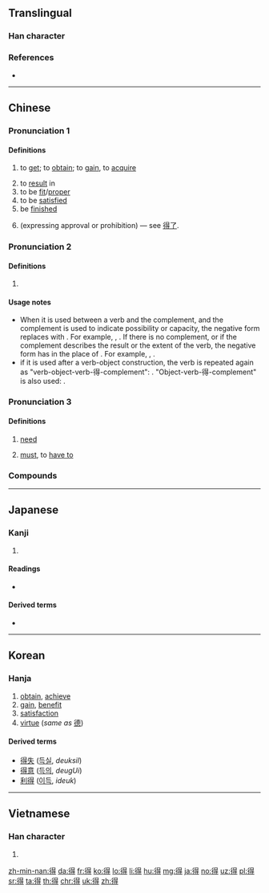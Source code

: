 ==Translingual==
{{stroke order|type=animate}}

===Han character===
{{Han char|rn=60|rad=彳|as=08|sn=11|four=26241|canj=HOAMI|ids=⿰彳㝵}}

===References===
* {{Han ref|kx=0367.310|dkj=10137|dj=0691.160|hdz=20828.030|uh=5F97|ud=24471|bh=B16F|bd=45423}}

----

==Chinese==
{{zh-forms|alt=㝵,㕌}}

===Pronunciation 1===
{{zh-pron
|m=dé
|ma=Zh-dé.ogg
|c=dak1
|h=pfs=tet
|mn=tek/chek
|mn_note=tek - literary
|w=4teq
|mc=y
|oc=y
|cat=v
}}

====Definitions====
{{zh-hanzi}}

# to [[get]]; to [[obtain]]; to [[gain]], to [[acquire]]
#: {{zh-x|他 得{dé} 了 個 壞 名聲。|He gained a bad reputation.}}
# to [[result]] in
# to be [[fit]]/[[proper]]
# to be [[satisfied]]
# be [[finished]]
# {{anchor|enough}}(expressing approval or prohibition) &mdash; see [[得了#Etymology 3|得了]].
#: {{zh-x|得{dé} 了，別 再 說 了。|OK! OK! That's enough.}}

===Pronunciation 2===
{{zh-pron
|m=de,di
|m_note=di is used in poetry, songs
|c=dak1
|ma=y
|dial=n
|cat=part
}}

====Definitions====
{{zh-hanzi}}

# {{n-g|Used after a verb or an adjective to express possibility or capability.}}
#: {{zh-x|他 跑 得{de} 快。|He runs quickly.}}
#: {{zh-x|看 得{de} 見|able to see}}
#: {{zh-x|他 畫 得{de} 好。|He paints well.}}
#: {{zh-x|吃 得{de}|eatable, edible}}
#: {{zh-x|做 不 得{de}|must not be done}}
#: {{zh-x|這 雙 鞋 穿 得{de}。|These shoes fit well.}}
#: {{zh-x|這 個 人 批評 不 得{de}。|He's not a man to criticize.}}
#: {{zh-x|好 得{de} 很|very good}}
#:{{zh-x|賣 得 幾多 錢？|How much '''can''' it sell for?|C|ref={{lang|zh|《{{w|yue:氹氹轉，菊花園|氹氹轉，菊花園}}》}}}}

====Usage notes====
* When it is used between a verb and the complement, and the complement is used to indicate possibility or capacity, the negative form replaces {{zh-l|得}} with {{zh-l|不}}. For example, {{zh-l|[[寫]]得[[好]]/[[写]]得[[好]]|able to write well}}, {{zh-l|[[寫]][[不]][[好]]|[[写]][[不]][[好]]|unable to write well}}. If there is no complement, or if the complement describes the result or the extent of the verb, the negative form has {{zh-l|得[[不]]}} in the place of {{zh-l|得}}. For example, {{zh-l|[[寫]]得[[好]]/[[写]]得[[好]]|write well}}, {{zh-l|[[寫]]得[[不]][[好]]|[[写]]得[[不]][[好]]|write not well}}. 
* if it is used after a verb-object construction, the verb is repeated again as "verb-object-verb-得-complement": {{zh-l|[[寫]][[字]][[寫]]得[[好]]/[[写]][[字]][[写]]得[[好]]|write characters well}}. "Object-verb-得-complement" is also used: {{zh-l|[[字]][[寫]]得[[好]]/[[字]][[写]]得[[好]]|characters being well-written}}.

===Pronunciation 3===
{{zh-pron
|m=děi
|ma=y
|c=dak1
|dial=n
|cat=v
}}

====Definitions====
{{zh-hanzi}}

# {{lb|zh|colloquial}} [[need]]
# {{lb|zh|colloquial}} [[must]], to [[have to]]
#: {{zh-x|我 得{děi} 走 了。|I must go (now).}}

===Compounds===
{{zh-der|一得|下得|下得去|不付得|不值得|不到得|不可得|不得|不得不|不得了|不得便|不得勁|不得地|不得已|不得志|不得意|不得空|不得臉|不得閒|不捨得|不曉得|不消得|不爭得|不由得|不省得|不見得|不認得|不道得|乾落得|亂得慌|了不得|了得|了得了|但得|何得|使不得|使得|來得|來得及|來得巧|便得|信得過|值得|做得|做得了|偶得|免不得|免得|兜得轉|分得|到得|博得|去得|取得|受不得|只得|吃不得|吃得|吃得住|吃得來|吃得光|吃得消|吃得開|合得來|合得著|喜得|堵得慌|塞得港|多得|天曉得|奧得河|安得|對得起|少不得|就得|巴不得|巴得|幸得|幹得了|幹得來|引得|彼得|得主|得了|得人|得人兒|得人心|得人意|得令|得以|得似|得先手|得其所|得分|得利|得到|得力|得勁|得勝|得勝口|得勢|得勿|得名|得命|得失|得宜|得實|得寵|得差|得年|得幸|得得|得志|得悉|得意|得意緣|得所|得手|得救|得時|得果|得標|得樣兒|得民|得法|得濟|得無|得獎|得理|得用|得當|得病|得益|得知|得神|得票|得票率|得空|得竅|得第|得缺|得罪|得職|得臉|得色|得衷|得解|得計|得詔|得逞|得運|得過|得道|得采|得閒|得間|得雄|得雋|得體|心得|必得|怨不得|怪不得|恨不得|悶得慌|想得美|想得開|懂得|戳得住|所得|所得稅|投至得|抵得|拾得|拿得住|拿得起|捨不得|捨得|撐得住|擱得住|敖得薩|既得權|曉得|會得|有得|樂得|毋得|比不得|毛所得|沒可得|沒得|沒得養|焉得|無所得|熱得快|犯得上|犯得著|獲得|玩得轉|由不得|當不得|直得|相得|省得|看不得|看得起|看得開|眼見得|瞅不得|瞧不得|瞧得起|禁不得|禁得|禁得住|禁得起|稱得上|稱得起|站得住|等不得|算不得|算得|純所得|累得慌|總得|罩得住|自得|苟得|莫得|落得|虧得|行不得|要不得|要得|見不得|見得|覺得|記得|認得|說不得|說得來|說得著|說得響|談得攏|諒得過|買得|賦得|贏得|走得開|趕得上|趕得及|過得去|過得著|道不得|還了得|那得|離不得|難得|非得|靠得住|顧不得|顯得|馬是得}}

{{zh-cat|Beginning}}

----

==Japanese==

===Kanji===
{{ja-kanji|grade=4|rs=彳08}}

# {{defn|lang=ja|sort=彳08}}

====Readings====
* {{ja-readings|goon=[[とく]] {{qualifier|toku}}|kanon=[[とく]] {{qualifier|toku}}|kun=[[える]] {{qualifier|eru}}, [[うる]] {{qualifier|uru}}}}

====Derived terms====
* {{l|ja|得る|tr=[[える]], eru}}

----

==Korean==

===Hanja===
{{ko-hanja|hangeul=득|eumhun=|mr=tŭk|y=tuk|rv=deuk}}

# [[obtain]], [[achieve]]
# [[gain]], [[benefit]]
# [[satisfaction]]
# [[virtue]] (''same as'' [[德]])

====Derived terms====
* [[得失]] ([[득실]], ''deuksil'')
* [[得意]] ([[득의]], ''deugUi'')
* [[利得]] ([[이득]], ''ideuk'')

----

==Vietnamese==

===Han character===
{{vi-hantu|[[đắc]], [[được]], [[đác]], [[đắt]]|rs=彳08}}

# {{defn|lang=vi|sort=彳08}}

[[zh-min-nan:得]]
[[da:得]]
[[fr:得]]
[[ko:得]]
[[lo:得]]
[[li:得]]
[[hu:得]]
[[mg:得]]
[[ja:得]]
[[no:得]]
[[uz:得]]
[[pl:得]]
[[sr:得]]
[[ta:得]]
[[th:得]]
[[chr:得]]
[[uk:得]]
[[zh:得]]